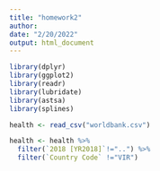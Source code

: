 ```yaml
---
title: "homework2"
author:
date: "2/20/2022"
output: html_document
---
```


```r
library(dplyr)
library(ggplot2)
library(readr)
library(lubridate)
library(astsa)
library(splines)
```

```r
health <- read_csv("worldbank.csv")
```
```r
health <- health %>%
  filter(`2018 [YR2018]`!="..") %>%
  filter(`Country Code` !="VIR")
```